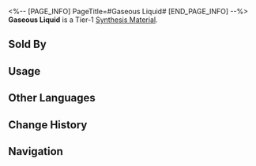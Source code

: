 <%-- [PAGE_INFO]
PageTitle=#Gaseous Liquid#
[END_PAGE_INFO] --%>
{{Item Infobox
|id          = 180006
|image       = Item Gaseous Liquid.png
|type        = Synthesis Material
|invCategory = Other Materials
|rarity      = 1
|effect      = 
|description = Tier 1 Synthesis Material
|source1     = [[Found in destructible objects in Jarilo-VI]]
|source2     = [[Grocery Stand]]
|source3     = [[Calyx (Golden)]]
}}
{{Description|Is it fog, rain, or wind?<br />You can't tell if it's still in the container without lifting the lid.<br /><br />''"The answer my friend, is blowing in the gaseous liquid..."''<br />''"The answer is blowing in the gaseous liquid."''}}
'''Gaseous Liquid''' is a Tier-1 [[Synthesis Material]].

==Sold By==
{{Shop Availability}}

==Usage==
{{Craft Usage}}

==Other Languages==
{{Other Languages
|en   = Gaseous Liquid
|zhs  = 气态流体
|zht  = 氣態流體
|ja   = 気態流体
|ko   = 가스성 유체
|es   = Líquido gaseoso
|fr   = Liquide gazeux
|ru   = Газообразная жидкость
|th   = Gaseous liquid
|vi   = Thể Khí Lưu
|de   = Gasförmige Flüssigkeit
|id   = Gaseous liquid
|pt   = Gases Líquidos
}}

==Change History==
{{Change History|1.0}}

==Navigation==
{{Synthesis Material Navbox}}